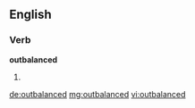 ==English==

===Verb===
'''outbalanced'''

# {{past of|[[outbalance]]}}

[[de:outbalanced]]
[[mg:outbalanced]]
[[vi:outbalanced]]